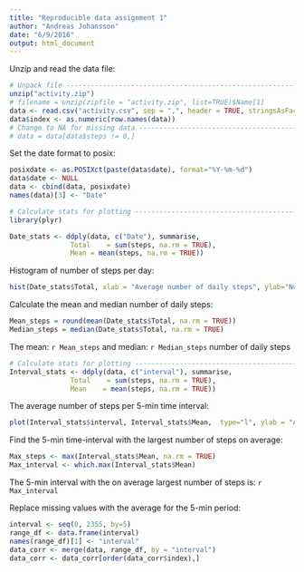 ```yaml
---
title: "Reproducible data assignment 1"
author: "Andreas Johansson"
date: "6/9/2016"
output: html_document
---
```


Unzip and read the data file:

```r
# Unpack file -------------------------------------------------------------
unzip("activity.zip")
# filename = unzip(zipfile = "activity.zip", list=TRUE)$Name[1]
data <- read.csv("activity.csv", sep = ",", header = TRUE, stringsAsFactors = FALSE)
data$index <- as.numeric(row.names(data))
# Change to NA for missing data -------------------------------------------
# data = data[data$steps != 0,]
```

Set the date format to posix:

```r
posixdate <- as.POSIXct(paste(data$date), format="%Y-%m-%d")
data$date <- NULL
data <- cbind(data, posixdate)
names(data)[3] <- "Date"
```

```r
# Calculate stats for plotting --------------------------------------------
library(plyr)

Date_stats <- ddply(data, c("Date"), summarise,
               Total    = sum(steps, na.rm = TRUE),
               Mean = mean(steps, na.rm = TRUE))
```

Histogram of number of steps per day:

```r
hist(Date_stats$Total, xlab = "Average number of daily steps", ylab="Number of days", main="")
```

Calculate the mean and median number of daily steps:

```r
Mean_steps = round(mean(Date_stats$Total, na.rm = TRUE))
Median_steps = median(Date_stats$Total, na.rm = TRUE)

```
The mean: `r Mean_steps` and median: `r Median_steps` number of daily steps

```r
# Calculate stats for plotting --------------------------------------------
Interval_stats <- ddply(data, c("interval"), summarise,
               Total    = sum(steps, na.rm = TRUE),
               Mean    = mean(steps, na.rm = TRUE))
```

The average number of steps per 5-min time interval:

```r
plot(Interval_stats$interval, Interval_stats$Mean,  type="l", ylab = "Average number of steps", xlab = "5-min time interval")
```

Find the 5-min time-interval with the largest number of steps on average:
```r
Max_steps <- max(Interval_stats$Mean, na.rm = TRUE)
Max_interval <- which.max(Interval_stats$Mean)
```

The 5-min interval with the on average largest number of steps is: `r Max_interval`

Replace missing values with the average for the 5-min period:

```r
interval <- seq(0, 2355, by=5)
range_df <- data.frame(interval)
names(range_df)[1] <- "interval"
data_corr <- merge(data, range_df, by = "interval")
data_corr <- data_corr[order(data_corr$index),]
```

